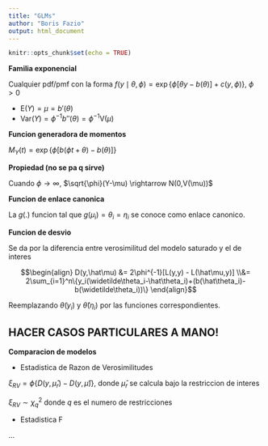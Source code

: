 ```yaml
---
title: "GLMs"
author: "Boris Fazio"
output: html_document
---
```


```r
knitr::opts_chunk$set(echo = TRUE)
```

**Familia exponencial**

Cualquier pdf/pmf con la forma $f(y\mid\theta,\phi) = \exp\{\phi[\theta y-b(\theta)] + c(y,\phi)\}$, $\phi > 0$

* $\text{E}(Y) = \mu = b'(\theta)$
* $\text{Var}(Y) = \phi^{-1}b''(\theta) = \phi^{-1}\text{V}(\mu)$

**Funcion generadora de momentos**

$M_Y(t)=\exp\{\phi[b(\phi t+\theta)-b(\theta)]\}$

**Propiedad (no se pa q sirve)**

Cuando $\phi \rightarrow \infty$, $\sqrt{\phi}(Y-\mu) \rightarrow N(0,V(\mu))$

**Funcion de enlace canonica**

La $g(.)$ funcion tal que $g(\mu_i) = \theta_i = \eta_i$ se conoce como enlace canonico.

**Funcion de desvio**

Se da por la diferencia entre verosimilitud del modelo saturado y el de interes

$$\begin{align}
D(y,\hat\mu) &= 2\phi^{-1}[L(y,y) - L(\hat\mu,y)] \\&= 2\sum_{i=1}^n\{y_i(\widetilde\theta_i-\hat\theta_i)+(b(\hat\theta_i)-b(\widetilde\theta_i))\}
\end{align}$$

Reemplazando $\widetilde\theta(y_i)$ y $\hat\theta(\eta_i)$ por las funciones correspondientes.

## HACER CASOS PARTICULARES A MANO!

**Comparacion de modelos**

* Estadistica de Razon de Verosimilitudes

$\xi_{RV} = \phi\{D(y,\hat\mu_r)-D(y,\hat\mu)\}$, donde $\hat\mu_r$ se calcula bajo la restriccion de interes

$\xi_{RV} \sim \chi^2_q$ donde $q$ es el numero de restricciones

* Estadistica F

...
